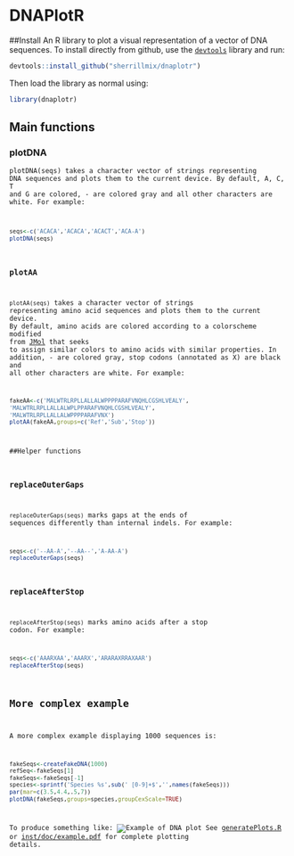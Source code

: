 # DNAPlotR
##Install
An R library to plot a visual representation of a vector of DNA sequences. To install directly from github, use the [<code>devtools</code>](https://github.com/hadley/devtools) library and run:

```r
devtools::install_github("sherrillmix/dnaplotr")
```
Then load the library as normal using:
```r
library(dnaplotr)
```

## Main functions
### plotDNA 
<code>plotDNA(seqs) takes a character vector of strings representing DNA sequences and plots them to the current device. By default, A, C, T and G are colored, - are colored gray and all other characters are white. For example:

```r
seqs<-c('ACACA','ACACA','ACACT','ACA-A')
plotDNA(seqs)
```

### plotAA
<code>plotAA(seqs)</code> takes a character vector of strings representing amino acid sequences and plots them to the current device. By default, amino acids are colored according to a colorscheme modified from [JMol](http://jmol.sourceforge.net/jscolors/) that seeks to assign similar colors to amino acids with similar properties. In addition, - are colored gray, stop codons (annotated as X) are black and all other characters are white. For example:

```r
fakeAA<-c('MALWTRLRPLLALLALWPPPPARAFVNQHLCGSHLVEALY',
'MALWTRLRPLLALLALWPLPPARAFVNQHLCGSHLVEALY',
'MALWTRLRPLLALLALWPPPPARAFVNX')
plotAA(fakeAA,groups=c('Ref','Sub','Stop'))
```

##Helper functions

### replaceOuterGaps
<code>replaceOuterGaps(seqs)</code> marks gaps at the ends of sequences differently than internal indels.  For example:
```r
seqs<-c('--AA-A','--AA--','A-AA-A')
replaceOuterGaps(seqs)
```

### replaceAfterStop
<code>replaceAfterStop(seqs)</code> marks amino acids after a stop codon.  For example:

```r
seqs<-c('AAARXAA','AAARX','ARARAXRRAXAAR')
replaceAfterStop(seqs)
```

## More complex example
A more complex example displaying 1000 sequences is:
```r
fakeSeqs<-createFakeDNA(1000)
refSeq<-fakeSeqs[1]
fakeSeqs<-fakeSeqs[-1]
species<-sprintf('Species %s',sub(' [0-9]+$','',names(fakeSeqs)))
par(mar=c(3.5,4.4,.5,7))
plotDNA(fakeSeqs,groups=species,groupCexScale=TRUE)
```

To produce something like:
![Example of DNA plot](dnaPlotExample.png)
See [generatePlots.R](generatePlots.R) or [inst/doc/example.pdf](the vignette) for complete plotting details.

